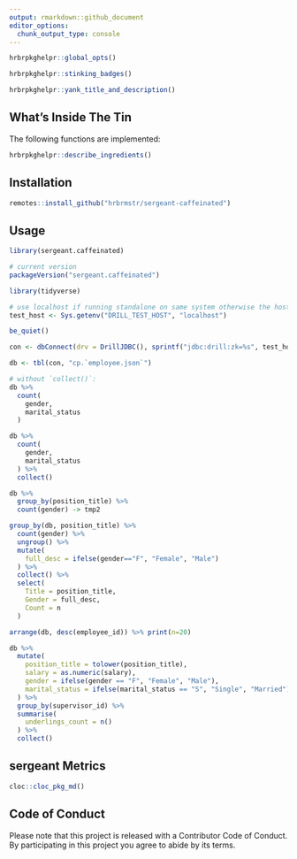 ```yaml
---
output: rmarkdown::github_document
editor_options: 
  chunk_output_type: console
---
```

```r
hrbrpkghelpr::global_opts()
```

```r
hrbrpkghelpr::stinking_badges()
```

```r
hrbrpkghelpr::yank_title_and_description()
```

## What's Inside The Tin

The following functions are implemented:

```r
hrbrpkghelpr::describe_ingredients()
```

## Installation

```r
remotes::install_github("hrbrmstr/sergeant-caffeinated")
```

## Usage

```r
library(sergeant.caffeinated)

# current version
packageVersion("sergeant.caffeinated")

```

```r
library(tidyverse)

# use localhost if running standalone on same system otherwise the host or IP of your Drill server
test_host <- Sys.getenv("DRILL_TEST_HOST", "localhost")

be_quiet()

con <- dbConnect(drv = DrillJDBC(), sprintf("jdbc:drill:zk=%s", test_host))

db <- tbl(con, "cp.`employee.json`")

# without `collect()`:
db %>% 
  count(
    gender, 
    marital_status
  )

db %>% 
  count(
    gender, 
    marital_status
  ) %>% 
  collect()

db %>% 
  group_by(position_title) %>% 
  count(gender) -> tmp2

group_by(db, position_title) %>% 
  count(gender) %>% 
  ungroup() %>% 
  mutate(
    full_desc = ifelse(gender=="F", "Female", "Male")
  ) %>% 
  collect() %>% 
  select(
    Title = position_title, 
    Gender = full_desc, 
    Count = n
  )

arrange(db, desc(employee_id)) %>% print(n=20)

db %>% 
  mutate(
    position_title = tolower(position_title),
    salary = as.numeric(salary),
    gender = ifelse(gender == "F", "Female", "Male"),
    marital_status = ifelse(marital_status == "S", "Single", "Married")
  ) %>%
  group_by(supervisor_id) %>% 
  summarise(
    underlings_count = n()
  ) %>% 
  collect()
```

## sergeant Metrics

```r
cloc::cloc_pkg_md()
```

## Code of Conduct

Please note that this project is released with a Contributor Code of Conduct. By participating in this project you agree to abide by its terms.
